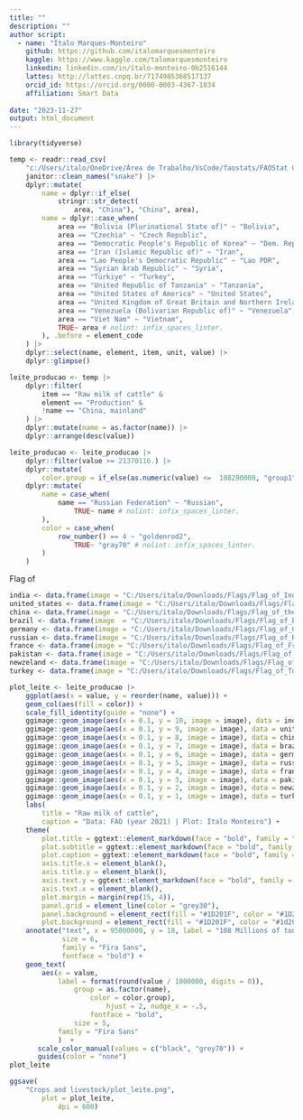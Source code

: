 ```yaml
---
title: ""
description: ""
author script: 
  - name: "Ítalo Marques-Monteiro"
    github: https://github.com/italomarquesmonteiro
    kaggle: https://www.kaggle.com/talomarquesmonteiro
    linkedin: linkedin.com/in/ítalo-monteiro-0b2516144
    lattes: http://lattes.cnpq.br/7174985368517137
    orcid_id: https://orcid.org/0000-0003-4367-1034
    affiliation: Smart Data
        
date: "2023-11-27"
output: html_document
---
```


```r
library(tidyverse)
```

```r
temp <- readr::read_csv(
    "c:/Users/italo/OneDrive/Área de Trabalho/VsCode/faostats/FAOStat Crops and livestock products.csv") |> # nolint
    janitor::clean_names("snake") |>
    dplyr::mutate(
        name = dplyr::if_else(
            stringr::str_detect(
                area, "China"), "China", area),
        name = dplyr::case_when(
            area == "Bolivia (Plurinational State of)" ~ "Bolivia",
            area == "Czechia" ~ "Czech Republic",
            area == "Democratic People's Republic of Korea" ~ "Dem. Rep. Korea",
            area == "Iran (Islamic Republic of)" ~ "Iran",
            area == "Lao People's Democratic Republic" ~ "Lao PDR",
            area == "Syrian Arab Republic" ~ "Syria",
            area == "Türkiye" ~ "Turkey",
            area == "United Republic of Tanzania" ~ "Tanzania",
            area == "United States of America" ~ "United States",
            area == "United Kingdom of Great Britain and Northern Ireland" ~ "United Kingdom", # nolint
            area == "Venezuela (Bolivarian Republic of)" ~ "Venezuela",
            area == "Viet Nam" ~ "Vietnam",
            TRUE~ area # nolint: infix_spaces_linter.
        ), .before = element_code
    ) |>
    dplyr::select(name, element, item, unit, value) |>
    dplyr::glimpse()
```

```r
leite_producao <- temp |>
    dplyr::filter(
        item == "Raw milk of cattle" &
        element == "Production" &
        !name == "China, mainland"
    ) |>
    dplyr::mutate(name = as.factor(name)) |>
    dplyr::arrange(desc(value))
```


```r
leite_producao <- leite_producao |>
    dplyr::filter(value >= 21370116.) |>
    dplyr::mutate(
        color.group = if_else(as.numeric(value) <=  108290000, "group1" , "group2")) |> # nolint
    dplyr::mutate(
        name = case_when(
            name == "Russian Federation" ~ "Russian",
                TRUE~ name # nolint: infix_spaces_linter.
        ),
        color = case_when(
            row_number() == 4 ~ "goldenrod2",
                TRUE~ "gray70" # nolint: infix_spaces_linter.
        )
    )
```


 Flag of 
```r
india <- data.frame(image = "C:/Users/italo/Downloads/Flags/Flag_of_India.png") # nolint
united_states <- data.frame(image = "C:/Users/italo/Downloads/Flags/Flag_of_the_United_States.png") # nolint
china <- data.frame(image = "C:/Users/italo/Downloads/Flags/Flag_of_the_People's_Republic_of_China.png") # nolint
brazil <- data.frame(image  = "C:/Users/italo/Downloads/Flags/Flag_of_Brazil.png") # nolint
germany <- data.frame(image = "C:/Users/italo/Downloads/Flags/Flag_of_Germany.png") # nolint
russian <- data.frame(image = "C:/Users/italo/Downloads/Flags/Flag_of_Russia.png") # nolint
france <- data.frame(image = "C:/Users/italo/Downloads/Flags/Flag_of_France.png") # nolint
pakistan <- data.frame(image = "C:/Users/italo/Downloads/Flags/Flag_of_Pakistan.png") # nolint
newzeland <- data.frame(image = "C:/Users/italo/Downloads/Flags/Flag_of_New_Zealand.png") # nolint
turkey <- data.frame(image = "C:/Users/italo/Downloads/Flags/Flag_of_Turkey.png") # nolint
```



```r
plot_leite <- leite_producao |>
    ggplot(aes(x = value, y = reorder(name, value))) +
    geom_col(aes(fill = color)) +
    scale_fill_identity(guide = "none") +
    ggimage::geom_image(aes(x = 0.1, y = 10, image = image), data = india,  size = 0.06) + # nolint
    ggimage::geom_image(aes(x = 0.1, y = 9, image = image), data = united_states,  size = 0.065) + # nolint
    ggimage::geom_image(aes(x = 0.1, y = 8, image = image), data = china,  size = 0.06) + # nolint
    ggimage::geom_image(aes(x = 0.1, y = 7, image = image), data = brazil,  size = 0.06) + # nolint
    ggimage::geom_image(aes(x = 0.1, y = 6, image = image), data = germany,  size = 0.06) + # nolint
    ggimage::geom_image(aes(x = 0.1, y = 5, image = image), data = russian,  size = 0.06) + # nolint
    ggimage::geom_image(aes(x = 0.1, y = 4, image = image), data = france,  size = 0.06) + # nolint
    ggimage::geom_image(aes(x = 0.1, y = 3, image = image), data = pakistan,  size = 0.06) + # nolint
    ggimage::geom_image(aes(x = 0.1, y = 2, image = image), data = newzeland,  size = 0.065) + # nolint
    ggimage::geom_image(aes(x = 0.1, y = 1, image = image), data = turkey,  size = 0.06) + # nolint
    labs(
        title = "Raw milk of cattle",
        caption = "Data: FAO (year 2021) | Plot: Ítalo Monteiro") +
    theme(
        plot.title = ggtext::element_markdown(face = "bold", family = "Fira Sans", size = 30, hjust = 0.1, color = "gray90"), # nolint
        plot.subtitle = ggtext::element_markdown(face = "bold", family = "Fira Sans", size = 15, color = "gray50", hjust = 0.1), # nolint
        plot.caption = ggtext::element_markdown(face = "bold", family = "Fira Sans", size = 13, color = "gray90"), # nolint
        axis.title.x = element_blank(),
        axis.title.y = element_blank(),
        axis.text.y = ggtext::element_markdown(face = "bold", family = "Fira Sans",size = 15, hjust = 1, color = "gray50"), # nolint,
        axis.text.x = element_blank(),
        plot.margin = margin(rep(15, 4)),
        panel.grid = element_line(color = "grey30"),
        panel.background = element_rect(fill = "#1D201F", color = "#1D201F"),
        plot.background = element_rect(fill = "#1D201F", color = "#1d201f")) +
    annotate("text", x = 95000000, y = 10, label = "108 Millions of tons", color = "black", # nolint
             size = 6,
             family = "Fira Sans",
             fontface = "bold") +
    geom_text(
        aes(x = value,
            label = format(round(value / 1000000, digits = 0)),
                group = as.factor(name),
                    color = color.group),
                        hjust = 2, nudge_x = -.5,
                    fontface = "bold",
                size = 5,
            family = "Fira Sans"
            )  +
       scale_color_manual(values = c("black", "grey70")) +
       guides(color = "none")
plot_leite
```

```r
ggsave(
    "Crops and livestock/plot_leite.png",
        plot = plot_leite,
            dpi = 600)
```